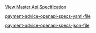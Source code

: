 
[View Master Api Specification](/api-current/openapi-specs/api)


[payment-advice-openapi-specs-yaml-file](/openapi/payment-advices.yaml)

[payment-advice-openapi-specs-json-file](/openapi/payment-advices.json)

<SwaggerUI url="../../openapi/payment-advices.json" />

